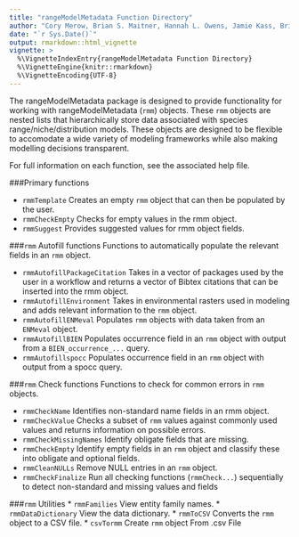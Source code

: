 ```yaml
---
title: "rangeModelMetadata Function Directory"
author: "Cory Merow, Brian S. Maitner, Hannah L. Owens, Jamie Kass, Brian Enquist, Rob Guralnick"
date: "`r Sys.Date()`"
output: rmarkdown::html_vignette
vignette: >
  %\VignetteIndexEntry{rangeModelMetadata Function Directory}
  %\VignetteEngine{knitr::rmarkdown}
  %\VignetteEncoding{UTF-8}
---
```



The rangeModelMetadata package is designed to provide functionality for working with rangeModelMetadata (`rmm`) objects.  These `rmm` objects are nested lists that hierarchically store data associated with species range/niche/distribution models.  These objects are designed to be flexible to accomodate a wide variety of modeling frameworks while also making modelling decisions transparent. 

For full information on each function, see the associated help file.

###Primary functions

* `rmmTemplate` Creates an empty `rmm` object that can then be populated by the user.
<!-- * `rmmCheckFull` Prints only the rmm fields that have been populated. -->
* `rmmCheckEmpty` Checks for empty values in the rmm object.
* `rmmSuggest` Provides suggested values for rmm object fields.


###`rmm` Autofill functions
Functions to automatically populate the relevant fields in an `rmm` object.  

* `rmmAutofillPackageCitation` Takes in a vector of packages used by the user in a workflow and returns a vector of Bibtex citations that can be inserted into the rmm object.
* `rmmAutofillEnvironment` Takes in environmental rasters used in modeling and adds relevant information to the `rmm` object.
* `rmmAutofillENMeval` Populates `rmm` objects with data taken from an `ENMeval` object.
* `rmmAutofillBIEN` Populates occurrence field in an `rmm` object with output from a `BIEN_occurrence_...` query.
* `rmmAutofillspocc` Populates occurrence field in an `rmm` object with output from a spocc query.

###`rmm` Check functions
Functions to check for common errors in `rmm` objects.

* `rmmCheckName` Identifies non-standard name fields in an rmm object.
* `rmmCheckValue` Checks a subset of `rmm` values against commonly used values and returns information on possible errors.
* `rmmCheckMissingNames` Identify obligate fields that are missing.
* `rmmCheckEmpty` Identify empty fields in an `rmm` object and classify these into obligate and optional fields.
* `rmmCleanNULLs` Remove NULL entries in an `rmm` object.
* `rmmCheckFinalize` Run all checking functions (`rmmCheck...`) sequentially to detect non-standard and missing values and fields

###`rmm` Utilities
* `rmmFamilies` View entity family names.
* `rmmDataDictionary` View the data dictionary.
* `rmmToCSV` Converts the `rmm` object to a CSV file.
* `csvTormm` Create `rmm` object From .csv File











